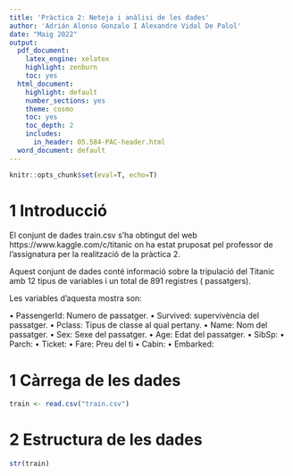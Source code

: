 ```yaml
---
title: 'Pràctica 2: Neteja i anàlisi de les dades'
author: 'Adrián Alonso Gonzalo I Alexandre Vidal De Palol'
date: "Maig 2022"
output:
  pdf_document:
    latex_engine: xelatex
    highlight: zenburn
    toc: yes
  html_document:
    highlight: default
    number_sections: yes
    theme: cosmo
    toc: yes
    toc_depth: 2
    includes:
      in_header: 05.584-PAC-header.html
  word_document: default
---
```


```r
knitr::opts_chunk$set(eval=T, echo=T)
```


# 1 Introducció

El conjunt de dades train.csv s'ha obtingut del web https://www.kaggle.com/c/titanic on ha estat pruposat pel professor de l'assignatura per la realització 
de la pràctica 2.

Aquest conjunt de dades conté informació sobre la tripulació del Titanic amb 12 tipus de variables i un total de 891 registres ( passatgers).

Les variables d’aquesta mostra son:

• PassengerId: Numero de passatger.
• Survived: supervivència del passatger.
• Pclass: Tipus de classe al qual pertany.
• Name: Nom del passatger.
• Sex: Sexe del passatger.
• Age: Edat del passatger.
• SibSp: 
• Parch: 
• Ticket: 
• Fare: Preu del ti
• Cabin:
• Embarked:



# 1 Càrrega de les dades 

```r

train <- read.csv("train.csv")
```

# 2 Estructura de les dades


```r

str(train)
```
